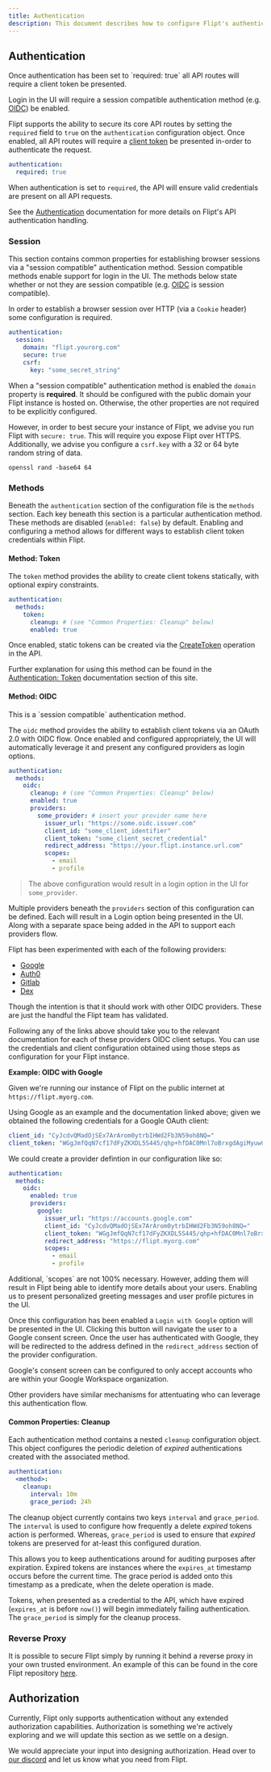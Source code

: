 ```yaml
---
title: Authentication
description: This document describes how to configure Flipt's authentication mechanisms.
---
```


## Authentication

<Warning>
Once authentication has been set to `required: true` all API routes will
require a client token be presented.

Login in the UI will require a session compatible authentication method (e.g. [OIDC](#OIDC)) be enabled.
</Warning>

Flipt supports the ability to secure its core API routes by setting the `required` field to `true` on the `authentication` configuration object.
Once enabled, all API routes will require a [client token](/authentication/overview#client-tokens) be presented in-order to authenticate the request.

```yaml config.yaml
authentication:
  required: true
```

When authentication is set to `required`, the API will ensure valid credentials are present on all API requests.

See the [Authentication](/authentication/overview) documentation for more details on Flipt's API authentication handling.

### Session

This section contains common properties for establishing browser sessions via a "session compatible" authentication method. Session compatible methods enable support for login in the UI. The methods below state whether or not they are session compatible (e.g. [OIDC](#method-oidc) is session compatible).

In order to establish a browser session over HTTP (via a `Cookie` header) some configuration is required.

```yaml config.yaml
authentication:
  session:
    domain: "flipt.yourorg.com"
    secure: true
    csrf:
      key: "some_secret_string"
```

When a "session compatible" authentication method is enabled the `domain` property is **required**.
It should be configured with the public domain your Flipt instance is hosted on.
Otherwise, the other properties are not required to be explicitly configured.

However, in order to best secure your instance of Flipt, we advise you run Flipt with `secure: true`.
This will require you expose Flipt over HTTPS.
Additionally, we advise you configure a `csrf.key` with a 32 or 64 byte random string of data.

<Card title="Using openssl to generate a 64-byte CSRF key" icon="lightbulb">

```
openssl rand -base64 64
```
</Card>

### Methods

Beneath the `authentication` section of the configuration file is the `methods` section.
Each key beneath this section is a particular authentication method.
These methods are disabled (`enabled: false`) by default.
Enabling and configuring a method allows for different ways to establish client token credentials within Flipt.

#### Method: Token

The `token` method provides the ability to create client tokens statically, with optional expiry constraints.

```yaml config.yaml
authentication:
  methods:
    token:
      cleanup: # (see "Common Properties: Cleanup" below)
      enabled: true
```

Once enabled, static tokens can be created via the [CreateToken](/reference/authentication/create-token) operation in the API.

Further explanation for using this method can be found in the [Authentication: Token](/authentication/methods#token) documentation section of this site.

#### Method: OIDC

<Note>
This is a `session compatible` authentication method.
</Note>

The `oidc` method provides the ability to establish client tokens via an OAuth 2.0 with OIDC flow.
Once enabled and configured appropriately, the UI will automatically leverage it and present any configured providers as login options.

```yaml config.yaml
authentication:
  methods:
    oidc:
      cleanup: # (see "Common Properties: Cleanup" below)
      enabled: true
      providers:
        some_provider: # insert your provider name here
          issuer_url: "https://some.oidc.issuer.com"
          client_id: "some_client_identifier"
          client_token: "some_client_secret_credential"
          redirect_address: "https://your.flipt.instance.url.com"
          scopes:
            - email
            - profile
```

> The above configuration would result in a login option in the UI for `some_provider`.

Multiple providers beneath the `providers` section of this configuration can be defined.
Each will result in a Login option being presented in the UI.
Along with a separate space being added in the API to support each providers flow.

Flipt has been experimented with each of the following providers:

- [Google](https://developers.google.com/identity/openid-connect/openid-connect)
- [Auth0](https://auth0.com/docs/get-started/applications/application-settings)
- [Gitlab](https://docs.gitlab.com/ee/integration/openid_connect_provider.html)
- [Dex](https://dexidp.io/docs/openid-connect/)

Though the intention is that it should work with other OIDC providers.
These are just the handful the Flipt team has validated.

Following any of the links above should take you to the relevant documentation for each of these providers OIDC client setups.
You can use the credentials and client configuration obtained using those steps as configuration for your Flipt instance.

**Example: OIDC with Google**

Given we're running our instance of Flipt on the public internet at `https://flipt.myorg.com`.

Using Google as an example and the documentation linked above; given we obtained the following credentials for a Google OAuth client:

```yaml
client_id: "CyJcdvQMadOjSEx7ArArom0ytrbIHWd2Fb3N59oh8NQ="
client_token: "WGgJmfQqN7cf17dFyZKXDL5S445/qhp+hfDAC0Mnl7oBrxgdAgiMyuwCkPiwfgQy"
```

We could create a provider defintion in our configuration like so:

```yaml config.yaml
authentication:
  methods:
    oidc:
      enabled: true
      providers:
        google:
          issuer_url: "https://accounts.google.com"
          client_id: "CyJcdvQMadOjSEx7ArArom0ytrbIHWd2Fb3N59oh8NQ="
          client_token: "WGgJmfQqN7cf17dFyZKXDL5S445/qhp+hfDAC0Mnl7oBrxgdAgiMyuwCkPiwfgQy"
          redirect_address: "https://flipt.myorg.com"
          scopes:
            - email
            - profile
```

<Info>
Additional, `scopes` are not 100% necessary. However, adding them will result in Flipt being able to identify more details about your users. Enabling us to present personalized greeting messages and user profile pictures in the UI.
</Info>

Once this configuration has been enabled a `Login with Google` option will be presented in the UI.
Clicking this button will navigate the user to a Google consent screen.
Once the user has authenticated with Google, they will be redirected to the address defined in the `redirect_address` section of the provider configuration.

<Tip>
Google's consent screen can be configured to only accept accounts who are within your Google Workspace organization.

Other providers have similar mechanisms for attentuating who can leverage this authentication flow.
</Tip>

#### Common Properties: Cleanup

Each authentication method contains a nested `cleanup` configuration object.
This object configures the periodic deletion of _expired_ authentications created with the associated method.

```yaml config.yaml
authentication:
  <method>:
    cleanup:
      interval: 10m
      grace_period: 24h
```

The cleanup object currently contains two keys `interval` and `grace_period`.
The `interval` is used to configure how frequently a delete _expired_ tokens action is performed.
Whereas, `grace_period` is used to ensure that _expired_ tokens are preserved for at-least this configured duration.

This allows you to keep authentications around for auditing purposes after expiration.
Expired tokens are instances where the `expires_at` timestamp occurs before the current time.
The grace period is added onto this timestamp as a predicate, when the delete operation is made.

Tokens, when presented as a credential to the API, which have expired (`expires_at` is before `now()`) will begin immediately failing authentication.
The `grace_period` is simply for the cleanup process.



### Reverse Proxy

It is possible to secure Flipt simply by running it behind a reverse proxy in your own trusted environment.
An example of this can be found in the core Flipt repository [here](https://github.com/flipt-io/flipt/tree/main/examples/auth).

## Authorization

Currently, Flipt only supports authentication without any extended authorization capabilities.
Authorization is something we're actively exploring and we will update this section as we settle on a design.

We would appreciate your input into designing authorization. Head over to [our discord](https://flipt.io/discord) and let us know what you need from Flipt.
